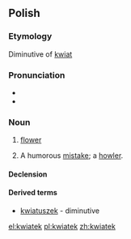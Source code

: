 ==Polish==

===Etymology===
Diminutive of [[kwiat]]

===Pronunciation===
* {{IPA|[ˈkfʲatɛk]|lang=pl}}
* {{audio|Pl-kwiatek.ogg|audio}}

===Noun===
{{head|pl|noun|g=m}}

# [[flower]]
# {{colloquial|lang=pl}} A humorous [[mistake]]; a [[howler]].

====Declension====
{{pl-decl-noun
|kwiatek|kwiatki
|kwiatka|kwiatków
|kwiatkowi|kwiatkom
|kwiatek|kwiatki
|kwiatkiem|kwiatkami
|kwiatku|kwiatkach
|kwiatku|kwiatki
}}

====Derived terms====
* [[kwiatuszek]] - diminutive

[[el:kwiatek]]
[[pl:kwiatek]]
[[zh:kwiatek]]